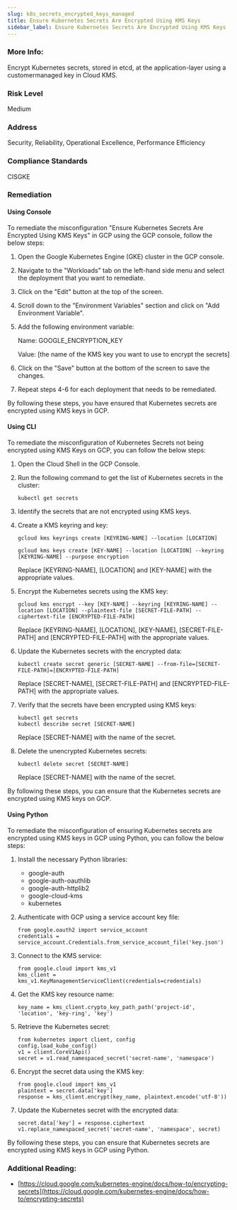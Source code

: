 ```yaml
---
slug: k8s_secrets_encrypted_keys_managed
title: Ensure Kubernetes Secrets Are Encrypted Using KMS Keys
sidebar_label: Ensure Kubernetes Secrets Are Encrypted Using KMS Keys
---
```


### More Info:

Encrypt Kubernetes secrets, stored in etcd, at the application-layer using a customermanaged key in Cloud KMS.

### Risk Level

Medium

### Address

Security, Reliability, Operational Excellence, Performance Efficiency

### Compliance Standards

CISGKE

### Remediation

#### Using Console

To remediate the misconfiguration "Ensure Kubernetes Secrets Are Encrypted Using KMS Keys" in GCP using the GCP console, follow the below steps:

1. Open the Google Kubernetes Engine (GKE) cluster in the GCP console.

2. Navigate to the "Workloads" tab on the left-hand side menu and select the deployment that you want to remediate.

3. Click on the "Edit" button at the top of the screen.

4. Scroll down to the "Environment Variables" section and click on "Add Environment Variable".

5. Add the following environment variable:

   Name: GOOGLE_ENCRYPTION_KEY

   Value: [the name of the KMS key you want to use to encrypt the secrets]

6. Click on the "Save" button at the bottom of the screen to save the changes.

7. Repeat steps 4-6 for each deployment that needs to be remediated.

By following these steps, you have ensured that Kubernetes secrets are encrypted using KMS keys in GCP.

#### Using CLI

To remediate the misconfiguration of Kubernetes Secrets not being encrypted using KMS Keys on GCP, you can follow the below steps:

1. Open the Cloud Shell in the GCP Console.

2. Run the following command to get the list of Kubernetes secrets in the cluster:

   ```
   kubectl get secrets
   ```

3. Identify the secrets that are not encrypted using KMS keys.

4. Create a KMS keyring and key:

   ```
   gcloud kms keyrings create [KEYRING-NAME] --location [LOCATION]
   
   gcloud kms keys create [KEY-NAME] --location [LOCATION] --keyring [KEYRING-NAME] --purpose encryption
   ```

   Replace [KEYRING-NAME], [LOCATION] and [KEY-NAME] with the appropriate values.

5. Encrypt the Kubernetes secrets using the KMS key:

   ```
   gcloud kms encrypt --key [KEY-NAME] --keyring [KEYRING-NAME] --location [LOCATION] --plaintext-file [SECRET-FILE-PATH] --ciphertext-file [ENCRYPTED-FILE-PATH]
   ```

   Replace [KEYRING-NAME], [LOCATION], [KEY-NAME], [SECRET-FILE-PATH] and [ENCRYPTED-FILE-PATH] with the appropriate values.

6. Update the Kubernetes secrets with the encrypted data:

   ```
   kubectl create secret generic [SECRET-NAME] --from-file=[SECRET-FILE-PATH]=[ENCRYPTED-FILE-PATH]
   ```

   Replace [SECRET-NAME], [SECRET-FILE-PATH] and [ENCRYPTED-FILE-PATH] with the appropriate values.

7. Verify that the secrets have been encrypted using KMS keys:

   ```
   kubectl get secrets
   kubectl describe secret [SECRET-NAME]
   ```

   Replace [SECRET-NAME] with the name of the secret.

8. Delete the unencrypted Kubernetes secrets:

   ```
   kubectl delete secret [SECRET-NAME]
   ```

   Replace [SECRET-NAME] with the name of the secret.

By following these steps, you can ensure that the Kubernetes secrets are encrypted using KMS keys on GCP.

#### Using Python

To remediate the misconfiguration of ensuring Kubernetes secrets are encrypted using KMS keys in GCP using Python, you can follow the below steps:

1. Install the necessary Python libraries: 
   - google-auth
   - google-auth-oauthlib
   - google-auth-httplib2
   - google-cloud-kms
   - kubernetes

2. Authenticate with GCP using a service account key file:
   ```
   from google.oauth2 import service_account
   credentials = service_account.Credentials.from_service_account_file('key.json')
   ```

3. Connect to the KMS service:
   ```
   from google.cloud import kms_v1
   kms_client = kms_v1.KeyManagementServiceClient(credentials=credentials)
   ```

4. Get the KMS key resource name:
   ```
   key_name = kms_client.crypto_key_path_path('project-id', 'location', 'key-ring', 'key')
   ```

5. Retrieve the Kubernetes secret:
   ```
   from kubernetes import client, config
   config.load_kube_config()
   v1 = client.CoreV1Api()
   secret = v1.read_namespaced_secret('secret-name', 'namespace')
   ```

6. Encrypt the secret data using the KMS key:
   ```
   from google.cloud import kms_v1
   plaintext = secret.data['key']
   response = kms_client.encrypt(key_name, plaintext.encode('utf-8'))
   ```

7. Update the Kubernetes secret with the encrypted data:
   ```
   secret.data['key'] = response.ciphertext
   v1.replace_namespaced_secret('secret-name', 'namespace', secret)
   ```

By following these steps, you can ensure that Kubernetes secrets are encrypted using KMS keys in GCP using Python.


### Additional Reading:

- [https://cloud.google.com/kubernetes-engine/docs/how-to/encrypting-secrets](https://cloud.google.com/kubernetes-engine/docs/how-to/encrypting-secrets) 

